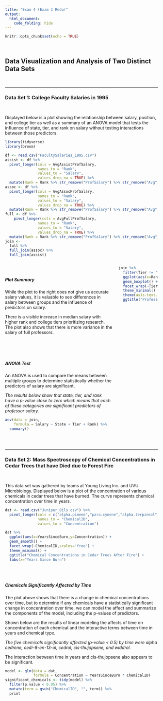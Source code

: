 ```yaml
---
title: "Exam 4 (Exam 3 Redo)"
output:
  html_document:
    code_folding: hide
---
```


```r
knitr::opts_chunk$set(echo = TRUE)
```

<br>

## Data Visualization and Analysis of Two Distinct Data Sets

<br>

---

### Data Set 1: College Faculty Salaries in 1995

<br>

Displayed below is a plot showing the relationship between salary, position, and college tier as well as a summary of an ANOVA model that tests the influence of state, tier, and rank on salary without testing interactions between those predictors.

```r
library(tidyverse)
library(broom)
```

```r
df <- read.csv("FacultySalaries_1995.csv")
assist <- df %>% 
  pivot_longer(cols = AvgAssistProfSalary,
               names_to = "Rank",
               values_to = "Salary",
               values_drop_na = TRUE) %>% 
  mutate(Rank = Rank %>% str_remove("ProfSalary") %>% str_remove("Avg"))
assoc <- df %>% 
  pivot_longer(cols = AvgAssocProfSalary,
               names_to = "Rank",
               values_to = "Salary",
               values_drop_na = TRUE) %>% 
  mutate(Rank = Rank %>% str_remove("ProfSalary") %>% str_remove("Avg"))
full <- df %>% 
    pivot_longer(cols = AvgFullProfSalary,
               names_to = "Rank",
               values_to = "Salary",
               values_drop_na = TRUE) %>% 
  mutate(Rank = Rank %>% str_remove("ProfSalary") %>% str_remove("Avg"))
join <- 
  full %>% 
  full_join(assoc) %>% 
  full_join(assist)
```

::: columns
::: column

<br>

##### **Plot Summary**

While the plot to the right does not give us accurate salary values, it is valuable to see differences in salary between groups and the influence of predictors on salary.

There is a visible increase in median salary with higher rank and college tiers prioritizing research. The plot also shows that there is more variance in the salary of full professors.

<br><br><br>

##### **ANOVA Test**

An ANOVA is used to compare the means between multiple groups to determine statistically whether the predictors of salary are significant.

*The results below show that state, tier, and rank have a p-value close to zero which means that each of these categories are significant predictors of professor salary.*

```r
aov(data = join,
    formula = Salary ~ State + Tier + Rank) %>% 
  summary()
```
:::
::: column
```r
join %>% 
  filter(Tier != "VIIB") %>% 
  ggplot(aes(x=Rank,y=Salary,fill=Rank)) +
  geom_boxplot() +
  facet_wrap(~Tier) +
  theme_minimal() +
  theme(axis.text.x = element_text(angle = 60, hjust = 1)) +
  ggtitle("Professor Salaries by College Tier and Rank")
```
:::
:::

<br>

---

### Data Set 2: Mass Spectroscopy of Chemical Concentrations in Cedar Trees that have Died due to Forest Fire

<br>

This data set was gathered by teams at Young Living Inc. and UVU Microbiology. Displayed below is a plot of the concentration of various chemicals in cedar trees that have burned. The curve represents chemical concentration over time in years.

```r
dat <- read.csv("Juniper_Oils.csv") %>% 
  pivot_longer(cols = c("alpha.pinene","para.cymene","alpha.terpineol","cedr.9.ene","alpha.cedrene","beta.cedrene","cis.thujopsene","alpha.himachalene","beta.chamigrene","cuparene","compound.1","alpha.chamigrene","widdrol","cedrol","beta.acorenol","alpha.acorenol","gamma.eudesmol","beta.eudesmol","alpha.eudesmol","cedr.8.en.13.ol","cedr.8.en.15.ol","compound.2","thujopsenal"),
               names_to = "ChemicalID",
               values_to = "Concentration")
```

```r
dat %>%
  ggplot(aes(x=YearsSinceBurn,y=Concentration)) +
  geom_smooth() +
  facet_wrap(~ChemicalID,scales='free') +
  theme_minimal() +
  ggtitle("Chemical Concentrations in Cedar Trees After Fire") +
  labs(x="Years Since Burn")
```

<br><br>

##### **Chemicals Significantly Affected by Time**

The plot above shows that there is a change in chemical concentrations over time, but to determine if any chemicals have a statistically significant change in concentration over time, we can model the affect and summarize the components of the model, including the p-values of predictors.

Shown below are the results of linear modeling the affects of time on concentration of each chemical and the interactive terms between time in years and chemical type.

*The five chemicals significantly affected (p-value < 0.5) by time were alpha cedrene, cedr-8-en-13-ol, cedrol, cis-thujopsene, and widdrol.*

The interaction between time in years and cis-thujopsene also appears to be significant.

```r
model <- glm(data = dat, 
             formula = Concentration ~ YearsSinceBurn * ChemicalID)
significant_chemicals <- tidy(model) %>%
  filter(p.value < 0.05) %>%
  mutate(term = gsub("ChemicalID", "", term)) %>% 
  print
```

<br>